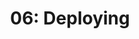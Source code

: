 ---
title: '06: Deploying'
summary: |
    Code entire website design in Astro
start: 2025-05-05
duration: 3 days
owner:
    image: '@images/avatars/kb.jpg'
    title: kb
status: slated
details:
    -
        title: Activities
        body: |
            - Provision client environments
            - Hand over
---
